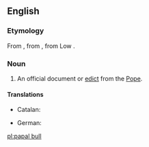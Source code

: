==English==

===Etymology===
From {{etyl|enm}} {{term|bulle|lang=enm}}, from {{etyl|fro}} {{term|bulle|lang=fro}}, from Low {{etyl|la}} {{term|bulla|lang=la}}.

===Noun===
{{en-noun|head=[[papal]] [[bull]]}}

# An official document or [[edict]] from the [[Pope]].

====Translations====
{{trans-top|official document or edict from the Pope}}
* Catalan: {{t-|ca|butlla papal}}
{{trans-mid}}
* German: {{t-|de|päbstliche Bulle|f}}
{{trans-bottom}}

[[pl:papal bull]]